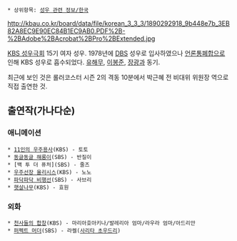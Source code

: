  * 상위항목: [[성우 관련 정보/한국]]

http://kbau.co.kr/board/data/file/korean_3_3_3/1890292918_9b448e7b_3EB82A8EC9E90EC84B1EC9AB0.PDF%2B-%2BAdobe%2BAcrobat%2BPro%2BExtended.jpg

[[KBS 성우극회]] 15기 여자 성우. 1978년에 [[DBS]] 성우로 입사하였으나 [[언론통폐합]]으로 인해 KBS 성우로 흡수되었다. [[유해무]], [[이봉준]], [[장광]]과 동기.

최근에 보인 것은 롤러코스터 시즌 2의 격동 10분에서 박근혜 전 비대위 위원장 역으로 직접 출연한 것.


== 출연작(가나다순) ==
=== 애니메이션 ===
 * [[11인의 우주용사]](KBS) - 토토
 * [[동글동글 해롱이]](SBS) - 반질이
 * [백 투 더 퓨처](SBS) - 줄즈
 * [[우주선장 율리시스]](KBS) - 노노
 * [[파닥파닥 비행선]](SBS) - 사브리
 * [[햇살나무]](KBS) - 효원
=== 외화 ===
 * [[천사들의 합창]](KBS) - 마리아호아키나/발레리아 엄마/라우라 엄마/아드리안
 * [[퍼펙트 머더]](SBS) - 라켈([[사리타 초우드리]])
